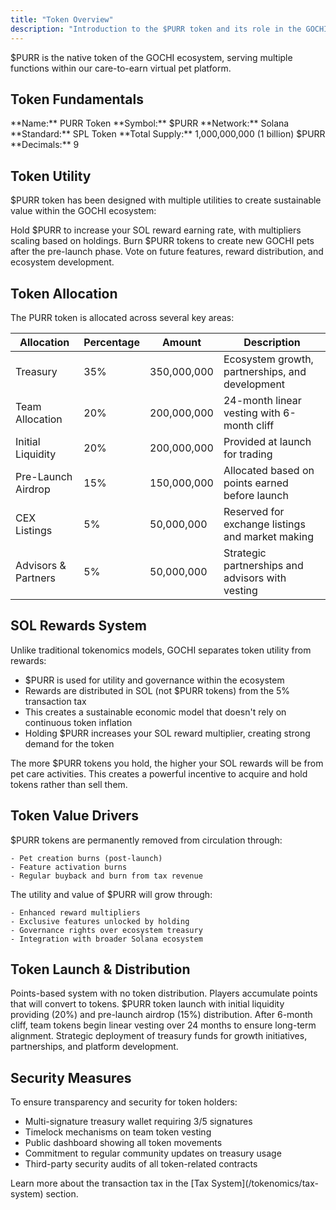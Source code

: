 ```yaml
---
title: "Token Overview"
description: "Introduction to the $PURR token and its role in the GOCHI ecosystem"
---
```


$PURR is the native token of the GOCHI ecosystem, serving multiple functions within our care-to-earn virtual pet platform.

## Token Fundamentals

<CardGroup cols={2}>
  <Card title="Token Name" icon="tag">
    **Name:** PURR Token  
    **Symbol:** $PURR  
    **Network:** Solana  
    **Standard:** SPL Token
  </Card>
  
  <Card title="Supply Details" icon="coins">
    **Total Supply:** 1,000,000,000 (1 billion) $PURR  
    **Decimals:** 9
  </Card>
</CardGroup>

## Token Utility

$PURR token has been designed with multiple utilities to create sustainable value within the GOCHI ecosystem:

<CardGroup cols={3}>
  <Card title="Reward Multiplier" icon="chart-line">
    Hold $PURR to increase your SOL reward earning rate, with multipliers scaling based on holdings.
  </Card>
  
  <Card title="Pet Creation" icon="paw">
    Burn $PURR tokens to create new GOCHI pets after the pre-launch phase.
  </Card>
  
  <Card title="Governance" icon="landmark-dome">
    Vote on future features, reward distribution, and ecosystem development.
  </Card>
</CardGroup>

## Token Allocation

The PURR token is allocated across several key areas:

| Allocation | Percentage | Amount | Description |
|------------|------------|--------|-------------|
| Treasury | 35% | 350,000,000 | Ecosystem growth, partnerships, and development |
| Team Allocation | 20% | 200,000,000 | 24-month linear vesting with 6-month cliff |
| Initial Liquidity | 20% | 200,000,000 | Provided at launch for trading |
| Pre-Launch Airdrop | 15% | 150,000,000 | Allocated based on points earned before launch |
| CEX Listings | 5% | 50,000,000 | Reserved for exchange listings and market making |
| Advisors & Partners | 5% | 50,000,000 | Strategic partnerships and advisors with vesting |

## SOL Rewards System

Unlike traditional tokenomics models, GOCHI separates token utility from rewards:

- $PURR is used for utility and governance within the ecosystem
- Rewards are distributed in SOL (not $PURR tokens) from the 5% transaction tax
- This creates a sustainable economic model that doesn't rely on continuous token inflation
- Holding $PURR increases your SOL reward multiplier, creating strong demand for the token

<Note>
The more $PURR tokens you hold, the higher your SOL rewards will be from pet care activities. This creates a powerful incentive to acquire and hold tokens rather than sell them.
</Note>

## Token Value Drivers

<CardGroup cols={2}>
  <Card title="Burn Mechanics" icon="fire">
    $PURR tokens are permanently removed from circulation through:
    
    - Pet creation burns (post-launch)
    - Feature activation burns
    - Regular buyback and burn from tax revenue
  </Card>
  
  <Card title="Utility Expansion" icon="expand">
    The utility and value of $PURR will grow through:
    
    - Enhanced reward multipliers
    - Exclusive features unlocked by holding
    - Governance rights over ecosystem treasury
    - Integration with broader Solana ecosystem
  </Card>
</CardGroup>

## Token Launch & Distribution

<Steps>
  <Step title="Pre-Launch Phase">
    Points-based system with no token distribution. Players accumulate points that will convert to tokens.
  </Step>
  
  <Step title="Genesis Event">
    $PURR token launch with initial liquidity providing (20%) and pre-launch airdrop (15%) distribution.
  </Step>
  
  <Step title="Team Vesting Begins">
    After 6-month cliff, team tokens begin linear vesting over 24 months to ensure long-term alignment.
  </Step>
  
  <Step title="Ecosystem Expansion">
    Strategic deployment of treasury funds for growth initiatives, partnerships, and platform development.
  </Step>
</Steps>

## Security Measures

To ensure transparency and security for token holders:

- Multi-signature treasury wallet requiring 3/5 signatures
- Timelock mechanisms on team token vesting
- Public dashboard showing all token movements
- Commitment to regular community updates on treasury usage
- Third-party security audits of all token-related contracts

<Card title="View Related Information" icon="arrow-right">
  Learn more about the transaction tax in the [Tax System](/tokenomics/tax-system) section.
</Card>